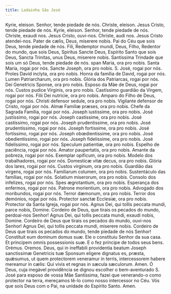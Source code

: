 ```yaml
---
title: Ladainha São José
---
```


<div class="grid grid-cols-2 gap-5">
  <span class="col-6 dropcaps text-justify">Kyrie, eleison.</span>
  <span class="col-6 text-justify">Senhor, tende piedade de nós.</span>
  <span class="col-6 text-justify">Christe, eleison.</span>
  <span class="col-6 text-justify">Jesus Cristo, tende piedade de nós.</span>
  <span class="col-6 text-justify">Kyrie, eleison.</span>
  <span class="col-6 text-justify">Senhor, tende piedade de nós.</span>
  <span class="col-6 text-justify">Christe, exaudi nos.</span>
  <span class="col-6 text-justify">Jesus Cristo, ouvi-nos.</span>
  <span class="col-6 text-justify">Christe, audi nos.</span>
  <span class="col-6 text-justify">Jesus Cristo atendei-nos.</span>
  <span class="col-6 text-justify">Pater de cælis, Deus, miserere nobis.</span>
  <span class="col-6 text-justify">
    Pai do Céu que sois Deus, tende piedade de nós.
  </span>
  <span class="col-6 text-justify">Fili, Redemptor mundi, Deus,</span>
  <span class="col-6 text-justify">
    Filho, Redentor do mundo, que sois Deus,
  </span>
  <span class="col-6 text-justify">Spiritus Sancte Deus,</span>
  <span class="col-6 text-justify">Espírito Santo que sois Deus,</span>
  <span class="col-6 text-justify">
    Sancta Trinitas, unus Deus, miserere nobis.
  </span>
  <span class="col-6 text-justify">
    Santíssima Trindade que sois um só Deus, tende piedade de nós.
  </span>
  <span class="col-6 text-justify">span Maria, ora pro nobis.</span>
  <span class="col-6 text-justify">Santa Maria, rogai por nós.</span>
  <span class="col-6 text-justify">Sancte Joseph, ora pro nobis.</span>
  <span class="col-6 text-justify">S. José, rogai por nós.</span>
  <span class="col-6 text-justify">Proles David inclyta, ora pro nobis.</span>
  <span class="col-6 text-justify">
    Honra da família de David, rogai por nós.
  </span>
  <span class="col-6 text-justify">Lumen Patriarcharum, ora pro nobis.</span>
  <span class="col-6 text-justify">Glória dos Patriarcas, rogai por nós.</span>
  <span class="col-6 text-justify">Dei Genetricis Sponse, ora pro nobis.</span>
  <span class="col-6 text-justify">Esposo da Mãe de Deus, rogai por nós.</span>
  <span class="col-6 text-justify">Custos pudice Virginis, ora pro nobis.</span>
  <span class="col-6 text-justify">
    Castíssimo guardião da Virgem, rogai por nós.
  </span>
  <span class="col-6 text-justify">Filii Dei nutricie, ora pro nobis.</span>
  <span class="col-6 text-justify">
    Amparo do Filho de Deus, rogai por nós.
  </span>
  <span class="col-6 text-justify">
    Christi defensor sedule, ora pro nobis.
  </span>
  <span class="col-6 text-justify">
    Vigilante defensor de Cristo, rogai por nós.
  </span>
  <span class="col-6 text-justify">Almæ Familiæ præses, ora pro nobis.</span>
  <span class="col-6 text-justify">
    Chefe da Sagrada Família, rogai por nós.
  </span>
  <span class="col-6 text-justify">Joseph iustissime, ora pro nobis.</span>
  <span class="col-6 text-justify">José justíssimo, rogai por nós.</span>
  <span class="col-6 text-justify">Joseph castissime, ora pro nobis.</span>
  <span class="col-6 text-justify">José castíssimo, rogai por nós.</span>
  <span class="col-6 text-justify">Joseph prudentissime, ora pro nobis.</span>
  <span class="col-6 text-justify">José prudentíssimo, rogai por nós.</span>
  <span class="col-6 text-justify">Joseph fortissime, ora pro nobis.</span>
  <span class="col-6 text-justify">José fortíssimo, rogai por nós.</span>
  <span class="col-6 text-justify">Joseph obœdientissime, ora pro nobis.</span>
  <span class="col-6 text-justify">José obedientíssimo, rogai por nós.</span>
  <span class="col-6 text-justify">Joseph fidelissime, ora pro nobis.</span>
  <span class="col-6 text-justify">José fidelíssimo, rogai por nós.</span>
  <span class="col-6 text-justify">Speculum patientiæ, ora pro nobis.</span>
  <span class="col-6 text-justify">Espelho de paciência, rogai por nós.</span>
  <span class="col-6 text-justify">Amator paupertatis, ora pro nobis.</span>
  <span class="col-6 text-justify">Amante da pobreza, rogai por nós.</span>
  <span class="col-6 text-justify">Exemplar opificum, ora pro nobis.</span>
  <span class="col-6 text-justify">
    Modelo dos trabalhadores, rogai por nós.
  </span>
  <span class="col-6 text-justify">Domesticæ vitæ decus, ora pro nobis.</span>
  <span class="col-6 text-justify">Glória dos lares, rogai por nós.</span>
  <span class="col-6 text-justify">Custos virginum, ora pro nobis.</span>
  <span class="col-6 text-justify">Guardião das virgens, rogai por nós.</span>
  <span class="col-6 text-justify">Familiarum columen, ora pro nobis.</span>
  <span class="col-6 text-justify">
    Sustentáculo das famílias, rogai por nós.
  </span>
  <span class="col-6 text-justify">Solatium miserorum, ora pro nobis.</span>
  <span class="col-6 text-justify">Consolo dos infelizes, rogai por nós.</span>
  <span class="col-6 text-justify">Spes ægrotantium, ora pro nobis.</span>
  <span class="col-6 text-justify">Esperança dos enfermos, rogai por nós.</span>
  <span class="col-6 text-justify">Patrone morientium, ora pro nobis.</span>
  <span class="col-6 text-justify">
    Advogado dos moribundos, rogai por nós.
  </span>
  <span class="col-6 text-justify">Terror dæmonum, ora pro nobis.</span>
  <span class="col-6 text-justify">Terror dos demónios, rogai por nós.</span>
  <span class="col-6 text-justify">
    Protector sanctæ Ecclesiæ, ora pro nobis.
  </span>
  <span class="col-6 text-justify">
    Protector da Santa Igreja, rogai por nós.
  </span>
  <span class="col-6 text-justify">
    Agnus Dei, qui tollis peccata mundi, parce nobis, Domine.
  </span>
  <span class="col-6 text-justify">
    Cordeiro de Deus, que tirais os pecados do mundo, perdoai-nos Senhor!
  </span>
  <span class="col-6 text-justify">
    Agnus Dei, qui tollis peccata mundi, exaudi nobis, Domine.
  </span>
  <span class="col-6 text-justify">
    Cordeiro de Deus que tirais os pecados do mundo, ouvi-nos Senhor!
  </span>
  <span class="col-6 text-justify">
    Agnus Dei, qui tollis peccata mundi, miserere nobis.
  </span>
  <span class="col-6 text-justify">
    Cordeiro de Deus que tirais os pecados do mundo, tende piedade de nós
    Senhor!
  </span>
  <span class="col-6 text-justify">Constituit eum dominum domus suæ.</span>
  <span class="col-6 text-justify">Ele o constituiu Senhor da sua casa.</span>
  <span class="col-6 text-justify">Et principem omnis possessionis suæ.</span>
  <span class="col-6 text-justify">E o fez príncipe de todos seus bens.</span>
  <span class="col-6 text-danger text-center"> Orémus.</span>
  <span class="col-6 text-danger text-center"> Oremos.</span>
  <span class="col-6 dropcaps text-justify">
    Deus, qui in ineffabili providentia beatum Joseph sanctissimæ Genetricis tuæ
    Sponsum eligere dignatus es, præsta, quǽsumus, ut quem protectorem veneramur
    in terris, intercessorem habere mereamur in cælis: Qui vivis et regnas in
    sæcula sæculorum. Amen.
  </span>
  <span class="col-6 dropcaps text-justify">
    Ó Deus, cuja inegável providência se dignou escolher o bem-aventurado S.
    José para esposo de vossa Mãe Santíssima, fazei que venerando-o como
    protector na terra, mereçamos tê-lo como nosso intercessor no Céu. Vós que
    sois Deus com o Pai, na unidade do Espírito Santo. Amen.
  </span>
</div>

